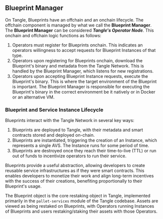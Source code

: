
## Blueprint Manager

<ExpandableImage src="/images/blueprint-manager-diagram.png" alt="Blueprint Manager Diagram" />

On Tangle, Blueprints have an offchain and an onchain lifecycle. The offchain component is managed by what we call the **Blueprint Manager**. The **Blueprint Manager** can be considered **_Tangle's Operator Node_**. This onchain and offchain logic functions as follows:

1. Operators must register for Blueprints onchain. This indicates an operators willingness to accept requests for Blueprint Instances of that type.
2. Operators upon registering for Blueprints onchain, download the Blueprint's binary and metadata from the Tangle Network. This is handled by the Blueprint Manager, which listens for new registrations.
3. Operators upon accepting Blueprint Instance requests, execute the Blueprint's binary. This is where the target environment of the Blueprint is important. The Blueprint Manager is responsible for executing the Blueprint's binary in the correct environment be it natively or in Docker or an alternative VM.

### Blueprint and Service Instance Lifecycle

<ExpandableImage src="/images/ServiceInstanceFlow.png" alt="Service Instance Flow" />

Blueprints interact with the Tangle Network in several key ways:

1. Blueprints are deployed to Tangle, with their metadata and smart contracts stored and deployed on-chain.
2. Blueprints are instantiated, triggering the creation of an Instance, which represents a single AVS. The Instance runs for some period of time.
3. Blueprints are destroyed once they reach their time-to-live (TTL) or run out of funds to incentivize operators to run their service.

Blueprints provide a useful abstraction, allowing developers to create reusable service infrastructures as if they were smart contracts. This enables developers to monetize their work and align long-term incentives with the success of their creations, benefiting proportionally to their Blueprint's usage.

The Blueprint object is the core restaking object in Tangle, implemented primarily in the `pallet-services` module of the Tangle codebase. Assets are viewed as being restaked on Blueprints, with Operators running Instances of Blueprints and users restaking/staking their assets with those Operators.
